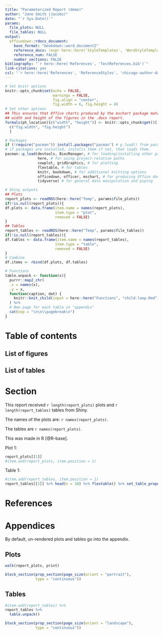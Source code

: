 ```yaml
---
title: "Parameterized Report (demo)"
author: "Jane Smith (Jacobs)"
date: "`r Sys.Date()`"
params:
  file_plots: NULL
  file_tables: NULL
output:
  officedown::rdocx_document:
    base_format: "bookdown::word_document2"
    reference_docx: !expr here::here('StyleTemplates', 'WordStyleTemplates', 'WordTemplate.docx')
    reference_num: FALSE
    number_sections: FALSE
bibliography: "`r here::here('References', 'TestReferences.bib')`"
link-citations: yes
csl: "`r here::here('References', 'ReferenceStyles', 'chicago-author-date.csl')`"
---
```


```r
# Set knitr options
knitr::opts_chunk$set(echo = FALSE,
                      warnings = FALSE,
                      fig.align = "center",
                      fig.width = 6, fig.height = 4)
# Set other options
## This ensures that Office charts produced by the mschart package match the
## width and height of the figures in the .docx report.
formals(ph_location)[c("width", "height")] <- knitr::opts_chunk$get()[
  c("fig.width", "fig.height")
  ]

# Packages
if (!require("pacman")) install.packages("pacman") # p_load() from pacman checks
# if packages are installed, installs them if not, then loads them.
pacman::p_load(devtools, BiocManager, # for loading/installing other packages
               here, # for using project-relative paths
               cowplot, gridGraphics, # for plotting
               flextable, # for tables
               knitr, bookdown, # for additional knitting options
               officedown, officer, mschart, # for producing Office docs
               tidyverse) # for general data manipulation and piping

# Shiny outputs
## Plots
report_plots <- readRDS(here::here("Temp", params$file_plots))
if(!is.null(report_plots)){
df.plots <- data.frame(item.name = names(report_plots),
                       item.type = "plot",
                       removed = FALSE)
}
## Tables
report_tables <- readRDS(here::here("Temp", params$file_tables))
if(!is.null(report_tables)){
df.tables <- data.frame(item.name = names(report_tables),
                       item.type = "table",
                       removed = FALSE)
}
# Combine
df.items <- rbind(df.plots, df.tables)

# Functions
table.unpack <- function(x){
  purrr::map2_chr(
  .x = names(x),
  .y = x, 
  function(caption, dat) {
    knitr::knit_child(input = here::here("Functions", "child-loop.Rmd"), envir = environment(), quiet = TRUE)}
  ) %>%
  # New page for each table in "appendix"
  cat(sep = "\n\n\\pagebreak\n")
}
```

# Table of contents

<!---BLOCK_TOC--->

## List of figures

<!---BLOCK_TOC{seq_id: 'Fig'}--->

## List of tables

<!---BLOCK_TOC{seq_id: 'Tab'}--->

\newpage

# Section

This report received `r length(report_plots)` plots and
`r length(report_tables)` tables from Shiny.

The names of the plots are: `r names(report_plots)`.

The tables are `r names(report_plots)`.

This was made in R [@R-base].

Plot 1:

```r
report_plots[[1]]
#item.add(report_plots, item.position = 1)
```

Table 1:

```r
#item.add(report_tables, item.position = 1) 
report_tables[[1]] %>% head(n = 10) %>% flextable() %>% set_table_properties(layout = "autofit")
```

# References

<div id="refs"></div>

# Appendices

By default, un-rendered plots and tables go into the appendix.

## Plots

```r
walk(report_plots, print)
```

```r
block_section(prop_section(page_size(orient = "portrait"),
              type = "continuous"))
```

## Tables

```r
#item.add(report_tables) %>%
report_tables %>%
  table.unpack()

block_section(prop_section(page_size(orient = "landscape"),
              type = "continuous"))
```